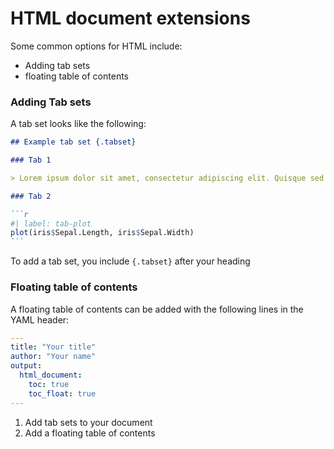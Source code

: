 # HTML document extensions

Some common options for HTML include:

- Adding tab sets
- floating table of contents

### Adding Tab sets

A tab set looks like the following:

````markdown
## Example tab set {.tabset}

### Tab 1

> Lorem ipsum dolor sit amet, consectetur adipiscing elit. Quisque sed eleifend velit. Sed porta pulvinar lorem ut rutrum. Etiam quis cursus libero. Donec nibh nisl, auctor quis sem in, feugiat convallis odio. Ut at euismod ligula. Nullam vitae quam non lacus scelerisque tempus. Sed tincidunt massa non nunc tincidunt feugiat. In hac habitasse platea dictumst.

### Tab 2

```r
#| label: tab-plot
plot(iris$Sepal.Length, iris$Sepal.Width)
```
````

To add a tab set, you include `{.tabset}` after your heading

### Floating table of contents

A floating table of contents can be added with the following lines in the YAML header:

```YAML
---
title: "Your title"
author: "Your name"
output: 
  html_document:
    toc: true
    toc_float: true
---
```


:::{.callout-note title="Your Turn"}

1. Add tab sets to your document
1. Add a floating table of contents

:::
